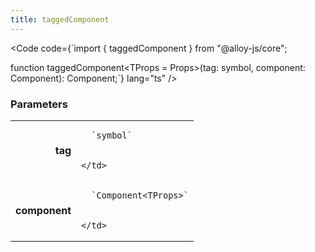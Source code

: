 ```yaml
---
title: taggedComponent
---
```







<Code code={`import { taggedComponent } from "@alloy-js/core";

function taggedComponent<TProps = Props>(tag: symbol, component: Component<TProps>): Component<TProps>;`} lang="ts" />

### Parameters

<table>
  <tr>
    <td style="text-align: right;font-weight: bold;">tag</td>
    <td>
    
      `symbol`
      
      
    </td>
  </tr>
  <tr>
    <td style="text-align: right;font-weight: bold;">component</td>
    <td>
    
      `Component<TProps>`
      
      
    </td>
  </tr>
</table>


